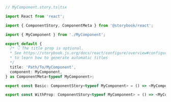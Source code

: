 ```ts
// MyComponent.story.ts|tsx

import React from 'react';

import { ComponentStory, ComponentMeta } from '@storybook/react';

import { MyComponent } from './MyComponent';

export default {
  /* 👇 The title prop is optional.
  * See https://storybook.js.org/docs/react/configure/overview#configure-story-loading
  * to learn how to generate automatic titles
  */
  title: 'Path/To/MyComponent',
  component: MyComponent,
} as ComponentMeta<typeof MyComponent>;

export const Basic: ComponentStory<typeof MyComponent> = () => <MyComponent/>;

export const WithProp: ComponentStory<typeof MyComponent> = () => <MyComponent prop="value"/>;
```